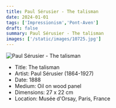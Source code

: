 ```yaml
---
title: Paul Sérusier - The talisman
date: 2024-01-01
tags: ['Impressionism','Pont-Aven']
draft: false
summary: Paul Sérusier - The talisman
images: ['/static/images/10725.jpg']
---
```


![Paul Sérusier - The talisman](/static/images/10725.jpg)

* Title: The talisman
* Artist: Paul Sérusier (1864-1927)
* Date: 1888
* Medium: Oil on wood panel
* Dimensions: 27 x 22 cm
* Location: Musée d'Orsay, Paris, France


